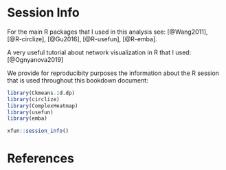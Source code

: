 # Session Info {-}

For the main R packages that I used in this analysis see:
[@Wang2011], [@R-circlize], [@Gu2016], [@R-usefun], [@R-emba].

A very useful tutorial about network visualization in R that I used: [@Ognyanova2019]

We provide for reproducibity purposes the information about the R session that 
is used throughout this bookdown document:

```r
library(Ckmeans.1d.dp)
library(circlize)
library(ComplexHeatmap)
library(usefun)
library(emba)
```

```r
xfun::session_info()
```

# References {-}

